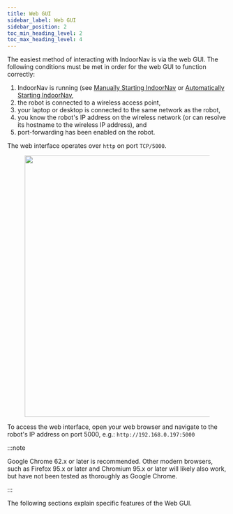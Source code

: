---
title: Web GUI
sidebar_label: Web GUI
sidebar_position: 2
toc_min_heading_level: 2
toc_max_heading_level: 4
---

The easiest method of interacting with IndoorNav is via the web GUI. The
following conditions must be met in order for the web GUI to function
correctly:

1.  IndoorNav is running (see [Manually Starting IndoorNav](/docs_indoornav_user_manual/base_robot_config/config_starting_manually)
    or [Automatically Starting IndoorNav](/docs_indoornav_user_manual/base_robot_config/config_starting_automatically),
2.  the robot is connected to a wireless access point,
3.  your laptop or desktop is connected to the same network as the
    robot,
4.  you know the robot's IP address on the wireless network (or can
    resolve its hostname to the wireless IP address), and
5.  port-forwarding has been enabled on the robot.

The web interface operates over `http` on port `TCP/5000`.

<center>
  <figure>
    <img src="/img/indoornav_images/IndoorNav/webGUI.png" width="600px" />
  </figure>
</center>

To access the web interface, open your web browser and navigate to the
robot's IP address on port 5000, e.g.: ```http://192.168.0.197:5000```

:::note

Google Chrome 62.x or later is recommended. Other modern browsers, such
as Firefox 95.x or later and Chromium 95.x or later will likely also
work, but have not been tested as thoroughly as Google Chrome.

:::

The following sections explain specific features of the Web GUI.
